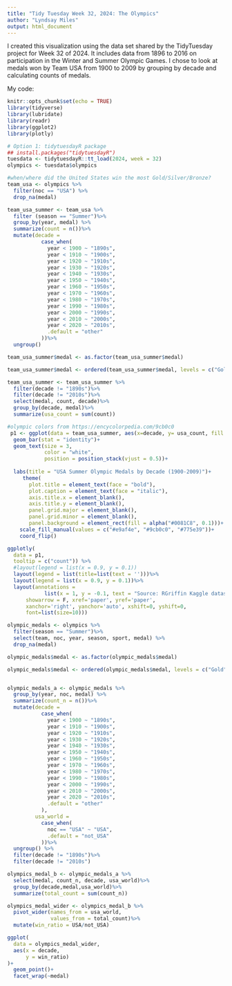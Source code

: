 ```yaml
---
title: "Tidy Tuesday Week 32, 2024: The Olympics"
author: "Lyndsay Miles"
output: html_document
---
```

I created this visualization using the data set shared by the TidyTuesday project for Week 32 of 2024. It includes data from 1896 to 2016 on participation in the Winter and Summer Olympic Games. I chose to look at medals won by Team USA from 1900 to 2009 by grouping by decade and calculating counts of medals.

My code: 
```r
knitr::opts_chunk$set(echo = TRUE)
library(tidyverse)
library(lubridate)
library(readr)
library(ggplot2)
library(plotly)
```

```r
# Option 1: tidytuesdayR package 
## install.packages("tidytuesdayR")
tuesdata <- tidytuesdayR::tt_load(2024, week = 32)
olympics <- tuesdata$olympics
```

```r
#when/where did the United States win the most Gold/Silver/Bronze?
team_usa <- olympics %>%
  filter(noc == "USA") %>% 
  drop_na(medal) 

team_usa_summer <- team_usa %>% 
  filter (season == "Summer")%>%
  group_by(year, medal) %>% 
  summarize(count = n())%>% 
  mutate(decade = 
           case_when(
             year < 1900 ~ "1890s",
             year < 1910 ~ "1900s",
             year < 1920 ~ "1910s",
             year < 1930 ~ "1920s",
             year < 1940 ~ "1930s",
             year < 1950 ~ "1940s",
             year < 1960 ~ "1950s",
             year < 1970 ~ "1960s",
             year < 1980 ~ "1970s",
             year < 1990 ~ "1980s",
             year < 2000 ~ "1990s",
             year < 2010 ~ "2000s",
             year < 2020 ~ "2010s",
             .default = "other"
           ))%>%
  ungroup()

team_usa_summer$medal <- as.factor(team_usa_summer$medal)

team_usa_summer$medal <- ordered(team_usa_summer$medal, levels = c("Gold", "Silver", "Bronze"))

team_usa_summer <- team_usa_summer %>% 
  filter(decade != "1890s")%>%
  filter(decade != "2010s")%>%
  select(medal, count, decade)%>%
  group_by(decade, medal)%>% 
  summarize(usa_count = sum(count))
```

```r
#olympic colors from https://encycolorpedia.com/9cb0c0
 p1 <- ggplot(data = team_usa_summer, aes(x=decade, y= usa_count, fill = medal, label = usa_count)) +
  geom_bar(stat = "identity")+
  geom_text(size = 3, 
            color = "white",
            position = position_stack(vjust = 0.5))+
  
  labs(title = "USA Summer Olympic Medals by Decade (1900-2009)")+
     theme(
       plot.title = element_text(face = "bold"),
       plot.caption = element_text(face = "italic"),
       axis.title.x = element_blank(),
       axis.title.y = element_blank(),
       panel.grid.major = element_blank(),
       panel.grid.minor = element_blank(),
       panel.background = element_rect(fill = alpha("#0081C8", 0.1)))+
    scale_fill_manual(values = c("#e9af4e", "#9cb0c0", "#775e39"))+
    coord_flip()
```

```r
ggplotly(
  data = p1,
  tooltip = c("count")) %>% 
  #layout(legend = list(x = 0.9, y = 0.1))
  layout(legend = list(title=list(text = '')))%>%
  layout(legend = list(x = 0.9, y = 0.1))%>%
  layout(annotations = 
            list(x = 1, y = -0.1, text = "Source: RGriffin Kaggle dataset: 120 years of Olympic history: athletes and results.", 
      showarrow = F, xref='paper', yref='paper', 
      xanchor='right', yanchor='auto', xshift=0, yshift=0,
      font=list(size=10)))
```


```r
olympic_medals <- olympics %>% 
  filter(season == "Summer")%>%
  select(team, noc, year, season, sport, medal) %>% 
  drop_na(medal)

olympic_medals$medal <- as.factor(olympic_medals$medal)

olympic_medals$medal <- ordered(olympic_medals$medal, levels = c("Gold", "Silver", "Bronze"))


olympic_medals_a <- olympic_medals %>% 
  group_by(year, noc, medal) %>% 
  summarize(count_n = n())%>% 
  mutate(decade = 
           case_when(
             year < 1900 ~ "1890s",
             year < 1910 ~ "1900s",
             year < 1920 ~ "1910s",
             year < 1930 ~ "1920s",
             year < 1940 ~ "1930s",
             year < 1950 ~ "1940s",
             year < 1960 ~ "1950s",
             year < 1970 ~ "1960s",
             year < 1980 ~ "1970s",
             year < 1990 ~ "1980s",
             year < 2000 ~ "1990s",
             year < 2010 ~ "2000s",
             year < 2020 ~ "2010s",
             .default = "other"
           ),
         usa_world = 
           case_when(
             noc == "USA" ~ "USA",
             .default = "not_USA"
           ))%>%
  ungroup() %>% 
  filter(decade != "1890s")%>%
  filter(decade != "2010s")

olympics_medal_b <- olympic_medals_a %>% 
  select(medal, count_n, decade, usa_world)%>%
  group_by(decade,medal,usa_world)%>%
  summarize(total_count = sum(count_n))

olympics_medal_wider <- olympics_medal_b %>%
  pivot_wider(names_from = usa_world,
              values_from = total_count)%>%
  mutate(win_ratio = USA/not_USA)

ggplot(
  data = olympics_medal_wider,
  aes(x = decade,
      y = win_ratio)
)+
  geom_point()+
  facet_wrap(~medal)

```





